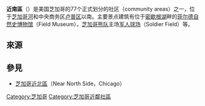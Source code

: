 {{Infobox settlement
<!-- Basic info -->
|name = Near South Side <br /> 近南区
|official_name = Community Area 33 - Near South Side
|other_name =
|nickname =
|settlement_type = {{nowrap|近邻社区}} Community area
|motto =
<!-- images and maps -->
|image_skyline = Soldier Field east side and marina.JPG
|imagesize =350px
|image_caption = [[军人球场|军人球场]]（Soldier Field）一景
|image_map = Near South Side.PNG
|mapsize =
|map_caption = 近南區街道圖
|image_map1 = US-IL-Chicago-CA33.svg
|mapsize1 =
|map_caption1 = 芝加哥市内位置
|pushpin_map =
|pushpin_label_position =
|pushpin_map_caption =
|pushpin_mapsize =
<!-- Location -->
|subdivision_type = 国家
|subdivision_name =  {{USA}}
|subdivision_type1 = [[美國州份|州份]]
|subdivision_name1 = [[伊利诺伊州|伊利诺州]]（Illinois）
|subdivision_type2 = [[縣_(美國)|縣]]
|subdivision_name2 = [[庫克縣_(伊利諾伊州)|庫克縣]]（Cook County）
|subdivision_type3 = [[按人口排列的美國城市列表|市]]
|subdivision_name3 = [[芝加哥|芝加哥]]
|parts_type = [[近邻社区|近邻社区]]
|parts_style=list
|parts =
|p1 = 
<!-- Area -->
|unit_pref = Imperial
|area_footnotes =
|area_total_km2 =4.53
|population_as_of = '''2010'''
|population_footnotes =
|population_total = 21,390
|population_note = population up 124.9% from 2000
|population_density_km2 = auto
|demographics_type1 =人口统计 2010<ref>{{cite web|last=Paral|first=Rob|title=Chicago Demographics Data|url=http://robparal.com/downloads/CDPH/Race%20by%20Community%20Area%202000-2010.xlsx|accessdate=12 June 2012|archive-url=https://web.archive.org/web/20130602191848/http://robparal.com/downloads/CDPH/Race%20by%20Community%20Area%202000-2010.xlsx|archive-date=2013-06-02|dead-url=yes}}</ref> 
|demographics1_footnotes =
|demographics1_title1 =[[美國白人|白人]]
|demographics1_info1 = 48.06%
|demographics1_title2 =[[非裔美国人|黑人]]
|demographics1_info2 = 28.12%
|demographics1_title3 =[[拉丁裔美国人|拉丁裔]]
|demographics1_info3 = 5.62%
|demographics1_title4 =[[亞裔美國人|亞裔]]
|demographics1_info4 = 15.46%
|demographics1_title5 =其他
|demographics1_info5 = 2.73%
<!-- General information -->
|timezone = [[北美中部时区|CST]]
|utc_offset = -6
|timezone_DST = [[北美中部时区|CDT]]
|utc_offset_DST = -5
|latd = 41|latm = 51.0|lats = |latNS = N
|longd = 87|longm = 37.2|longs = |longEW = W
|coordinates_type = region:US
|coordinates_display = inline,title
<!-- Area/postal codes & others -->
|postal_code_type = Zip code
|postal_code = 60605, 60607, 60616
|area_code =
|blank_name = 家庭收入中位数
|blank_info = $75,995<ref>{{cite web|last=Paral|first=Rob|title=Chicago Census Data|url=http://www.robparal.com/downloads/CDPH/Citywide%20Summary.xlsx|accessdate=9 October 2012|archive-url=https://web.archive.org/web/20131005010817/http://www.robparal.com/downloads/CDPH/Citywide%20Summary.xlsx|archive-date=2013-10-05|dead-url=yes}}</ref> 
|website =
|footnotes = Source: U.S. Census, Record Information Services
}}
'''近南區'''（{{lang-en|Near South Side}}）是美国芝加哥的77个正式划分的社区（community areas）之一，位于[[芝加哥河|芝加哥河]]和中央商务区[[卢普区|卢普区]]以南。主要景点建筑有位于[[密歇根湖|密歇根湖]]畔的[[菲尔德自然史博物馆|菲尔德自然史博物馆]]（Field Museum），[[芝加哥熊|芝加哥熊队]]主场[[军人球场|军人球场]]（Soldier Field）等。

==來源==
{{Reflist}}
{{美國地理小作品}}

==參見==
*[[近北區_(芝加哥)|芝加哥近北區]]（Near North Side，Chicago）

[[Category:芝加哥|Category:芝加哥]]
[[Category:芝加哥近鄰社區|Category:芝加哥近鄰社區]]